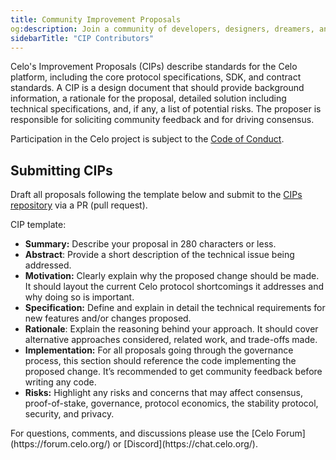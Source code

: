 ```yaml
---
title: Community Improvement Proposals
og:description: Join a community of developers, designers, dreamers, and doers building prosperity for everyone.
sidebarTitle: "CIP Contributors"
---
```


Celo's Improvement Proposals \(CIPs\) describe standards for the Celo platform, including the core protocol specifications, SDK, and contract standards. A CIP is a design document that should provide background information, a rationale for the proposal, detailed solution including technical specifications, and, if any, a list of potential risks. The proposer is responsible for soliciting community feedback and for driving consensus.

Participation in the Celo project is subject to the [Code of Conduct](https://celo.org/code-of-conduct).

## Submitting CIPs

Draft all proposals following the template below and submit to the [CIPs repository](https://github.com/celo-org/celo-proposals) via a PR \(pull request\).

CIP template:

- **Summary:** Describe your proposal in 280 characters or less.
- **Abstract**: Provide a short description of the technical issue being addressed.
- **Motivation:** Clearly explain why the proposed change should be made. It should layout the current Celo protocol shortcomings it addresses and why doing so is important.
- **Specification:** Define and explain in detail the technical requirements for new features and/or changes proposed.
- **Rationale**: Explain the reasoning behind your approach. It should cover alternative approaches considered, related work, and trade-offs made.
- **Implementation:** For all proposals going through the governance process, this section should reference the code implementing the proposed change. It’s recommended to get community feedback before writing any code.
- **Risks:** Highlight any risks and concerns that may affect consensus, proof-of-stake, governance, protocol economics, the stability protocol, security, and privacy.

<Tip>
For questions, comments, and discussions please use the [Celo Forum](https://forum.celo.org/) or [Discord](https://chat.celo.org/).
</Tip>